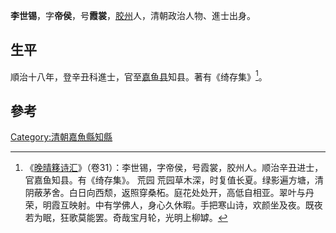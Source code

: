 '''李世锡'''，字'''帝侯'''，号'''霞裳'''，[[胶州|胶州]]人，清朝政治人物、進士出身。

== 生平 ==
順治十八年，登辛丑科進士，官至[[嘉鱼县|嘉鱼县]]知县。著有《绮存集》<ref>《[[晚晴簃诗汇|晚晴簃诗汇]]》（卷31）：李世锡，字帝侯，号霞裳，胶州人。顺治辛丑进士，官嘉鱼知县。有《绮存集》。 荒园 荒园草木深，时复值长夏。绿影遍方塘，清阴蔽茅舍。白日向西颓，返照穿桑柘。庭花处处开，高低自相亚。翠叶与丹荣，明霞互映射。中有学佛人，身心久休暇。手把寒山诗，欢颜坐及夜。既夜若为眠，狂歌莫能罢。奇哉宝月轮，光明上柳罅。</ref>。

==參考==
{{reflist}}

{{順治十八年辛丑科殿試金榜}}

{{Authority control}}

{{DEFAULTSORT:}}
[[Category:清朝嘉魚縣知縣|Category:清朝嘉魚縣知縣]]


{{清朝人物小作品}}